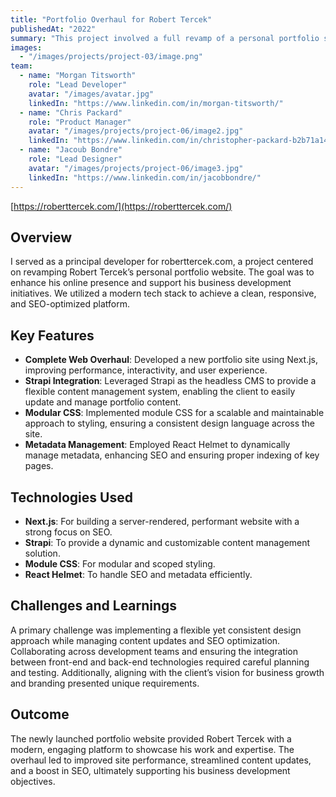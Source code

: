 ```yaml
---
title: "Portfolio Overhaul for Robert Tercek"
publishedAt: "2022"
summary: "This project involved a full revamp of a personal portfolio site to enhance the client's online presence and drive business growth, using Next.js, Strapi, and module CSS."
images:
  - "/images/projects/project-03/image.png"
team:
  - name: "Morgan Titsworth"
    role: "Lead Developer"
    avatar: "/images/avatar.jpg"
    linkedIn: "https://www.linkedin.com/in/morgan-titsworth/"
  - name: "Chris Packard"
    role: "Product Manager"
    avatar: "/images/projects/project-06/image2.jpg"
    linkedIn: "https://www.linkedin.com/in/christopher-packard-b2b71a148/"
  - name: "Jacoub Bondre"
    role: "Lead Designer"
    avatar: "/images/projects/project-06/image3.jpg"
    linkedIn: "https://www.linkedin.com/in/jacobbondre/"
---
```


[https://roberttercek.com/](https://roberttercek.com/)

## Overview

I served as a principal developer for roberttercek.com, a project centered on revamping Robert Tercek’s personal portfolio website. The goal was to enhance his online presence and support his business development initiatives. We utilized a modern tech stack to achieve a clean, responsive, and SEO-optimized platform.

## Key Features

- **Complete Web Overhaul**: Developed a new portfolio site using Next.js, improving performance, interactivity, and user experience.
- **Strapi Integration**: Leveraged Strapi as the headless CMS to provide a flexible content management system, enabling the client to easily update and manage portfolio content.
- **Modular CSS**: Implemented module CSS for a scalable and maintainable approach to styling, ensuring a consistent design language across the site.
- **Metadata Management**: Employed React Helmet to dynamically manage metadata, enhancing SEO and ensuring proper indexing of key pages.

## Technologies Used

- **Next.js**: For building a server-rendered, performant website with a strong focus on SEO.
- **Strapi**: To provide a dynamic and customizable content management solution.
- **Module CSS**: For modular and scoped styling.
- **React Helmet**: To handle SEO and metadata efficiently.

## Challenges and Learnings

A primary challenge was implementing a flexible yet consistent design approach while managing content updates and SEO optimization. Collaborating across development teams and ensuring the integration between front-end and back-end technologies required careful planning and testing. Additionally, aligning with the client’s vision for business growth and branding presented unique requirements.

## Outcome

The newly launched portfolio website provided Robert Tercek with a modern, engaging platform to showcase his work and expertise. The overhaul led to improved site performance, streamlined content updates, and a boost in SEO, ultimately supporting his business development objectives.
